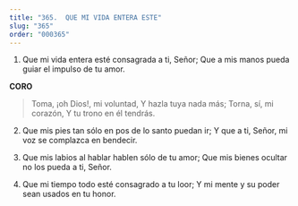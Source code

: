 ```yaml
---
title: "365.  QUE MI VIDA ENTERA ESTE"
slug: "365"
order: "000365"
---
```

1. Que mi vida entera esté consagrada a ti, Señor;
Que a mis manos pueda guiar el impulso de tu amor.

**CORO**

> Toma, ¡oh Dios!, mi voluntad, Y hazla tuya nada más;
Torna, sí, mi corazón,
Y tu trono en él tendrás.

2. Que mis pies tan sólo en pos de lo santo puedan ir; Y que a ti, Señor, mi voz se complazca en bendecir.

3. Que mis labios al hablar hablen sólo de tu amor; Que mis bienes ocultar no los pueda a ti, Señor.

4. Que mi tiempo todo esté consagrado a tu loor; Y mi mente y su poder sean usados en tu honor.
